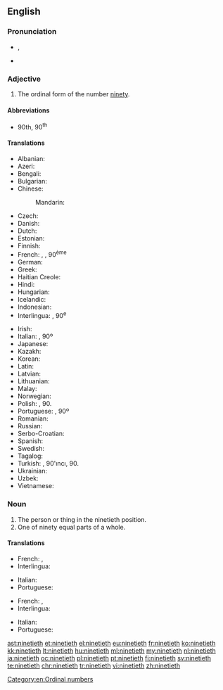 ==English==

===Pronunciation===
* {{IPA|/ˈnaɪntiəθ/}}, {{X-SAMPA|/"naInti@T/}}
* {{hyphenation|nine|ti|eth}}

===Adjective===
{{en-adj|-}}

# The ordinal form of the number [[ninety]].

====Abbreviations====
* 90th, 90<sup>th</sup>

====Translations====
{{trans-top|ordinal form of ninety}}
* Albanian: {{t-|sq|nëntëdhjetë}}
* Azeri: {{t-|az|doxsanıncı}}
* Bengali: {{t-|bn|নবতিতম|tr=nabatitama|sc=Beng}}
* Bulgarian: {{t-|bg|деветдесети|tr=devetdeseti|sc=Cyrl}}
* Chinese:
*: Mandarin: {{t|cmn|第九十|tr=dì jiǔshí|sc=Hani}}
* Czech: {{t-|cs|devadesátý}}
* Danish: {{t-|da|halvfemsindstyvende}}
* Dutch: {{t+|nl|negentigste}}
* Estonian: {{t-|et|üheksakümnes}}
* Finnish: {{t-|fi|yhdeksäskymmenes}}
* French: {{qualifier|France, Quebec}} {{t+|fr|quatre-vingt-dixième}}, {{qualifier|Belgium, Luxembourg, Switzerland}} {{t+|fr|nonantième}}, 90<sup>ème</sup>  {{attention|fr|Quebec and Luxembourg need to be checked by native speakers}}
* German: {{t+|de|neunzigste}}
* Greek: {{t+|el|ενενηκοστή|tr=eneni̱kostí̱|sc=Grek}}
* Haitian Creole: {{tø|ht|dizyèm}}
* Hindi: {{t-|hi|नव्वेवां|tr=navvēvāṁ|sc=Deva}}
* Hungarian: {{t+|hu|kilencvenedik}}
* Icelandic: {{t-|is|nítugasta}}
* Indonesian: {{t-|id|kesembilanpuluh}}
* Interlingua: {{t-|ia|novantesime}}, 90<sup>e</sup>
{{trans-mid}}
* Irish: {{t-|ga|nóchadú}}
* Italian: {{t-|it|novantesimo}}, 90º
* Japanese: {{t-|ja|第九十|tr=dai kyū jū|sc=Jpan}}
* Kazakh: {{t|kk|тоқсаныншы|tr=toqsanınşı|sc=Cyrl}}
* Korean: {{t-|ko|제 구십|tr=je gusib|sc=Kore}}
* Latin: {{t-|la|nonagesimus}}
* Latvian: {{t+|lv|deviņdesmitais}}
* Lithuanian: {{t+|lt|devyniasdešimtas}}
* Malay: {{t-|ms|kesembilan puluh}}
* Norwegian: {{t-|no|nittinde}}
* Polish: {{t+|pl|dziewięćdziesiąty}}, 90.
* Portuguese: {{t+|pt|nonagésimo}}, 90º
* Romanian: {{t-|ro|nouăzecilea}}
* Russian: {{t+|ru|девяностый|tr=devyanostyĭ|sc=Cyrl}}
* Serbo-Croatian: {{t-|sh|devedeseti}}
* Spanish: {{t+|es|nonagésimo}}
* Swedish: {{t+|sv|nittionde}}
* Tagalog: {{t-|tl|pansiyamnapu}}
* Turkish: {{t+|tr|doksanıncı}}, 90'ıncı, 90.
* Ukrainian: {{t-|uk|дев'яностих|tr=dev'yanostykh|sc=Cyrl}}
* Uzbek: {{t-|uz|to'qsoninchi}}
* Vietnamese: {{t-|vi|thứ chín mươi|sc=Thai}}
{{trans-bottom}}

===Noun===
{{en-noun}}

# The person or thing in the ninetieth position.
# One of ninety equal parts of a whole.

====Translations====
{{trans-top|person or thing in the ninetieth position}}
* French: {{qualifier|France, Quebec}} {{t+|fr|quatre-vingt-dixième|m|f}}, {{qualifier|Belgium, Luxembourg, Switzerland}} {{t+|fr|nonantième|m|f}} {{attention|fr|Quebec and Luxembourg need to be checked by native speakers}}
* Interlingua: {{t-|ia|novantesimo|m}}
{{trans-mid}}
* Italian: {{t-|it|novantesimo|m}}
* Portuguese: {{t+|pt|nonagésimo|m}}
{{trans-bottom}}

{{trans-top|one of ninety equal parts of a whole}}
* French: {{qualifier|France, Quebec}} {{t+|fr|quatre-vingt-dixième|m}}, {{qualifier|Belgium, Luxembourg, Switzerland}} {{t+|fr|nonantième|m}} {{attention|fr|Quebec and Luxembourg need to be checked by native speakers}}
* Interlingua: {{t-|ia|novantesimo|m}}
{{trans-mid}}
* Italian: {{t-|it|novantesimo|m}}
* Portuguese: {{t+|pt|nonagésimo|m}}
{{trans-bottom}}

[[Category:en:Ordinal numbers]]

[[ast:ninetieth]]
[[et:ninetieth]]
[[el:ninetieth]]
[[eu:ninetieth]]
[[fr:ninetieth]]
[[ko:ninetieth]]
[[kk:ninetieth]]
[[lt:ninetieth]]
[[hu:ninetieth]]
[[ml:ninetieth]]
[[my:ninetieth]]
[[nl:ninetieth]]
[[ja:ninetieth]]
[[oc:ninetieth]]
[[pl:ninetieth]]
[[pt:ninetieth]]
[[fi:ninetieth]]
[[sv:ninetieth]]
[[te:ninetieth]]
[[chr:ninetieth]]
[[tr:ninetieth]]
[[vi:ninetieth]]
[[zh:ninetieth]]